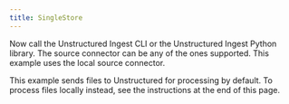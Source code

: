 ```yaml
---
title: SingleStore
---
```



<SharedSingleStore />
<SharedSingleStoreSchema />

Now call the Unstructured Ingest CLI or the Unstructured Ingest Python library. The source connector can be any of the ones supported. This example uses the local source connector.

This example sends files to Unstructured for processing by default. To process files locally instead, see the instructions at the end of this page.


<CodeGroup>
  <SingleStoreAPISh />
  <SingleStoreAPIPyV2 />
</CodeGroup>


<SharedPartitionByAPIOSS/>
